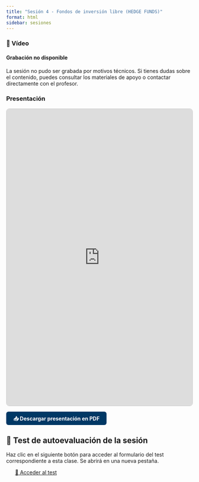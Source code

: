 ```yaml
---
title: "Sesión 4 - Fondos de inversión libre (HEDGE FUNDS)"
format: html
sidebar: sesiones
---
```




### 🎥 Vídeo

::: {.callout-warning}
#### Grabación no disponible

La sesión no pudo ser grabada por motivos técnicos. Si tienes dudas sobre el contenido, puedes consultar los materiales de apoyo o contactar directamente con el profesor.
:::


### Presentación

<div style="margin-bottom: 1.5rem; border: 1px solid #ccc; border-radius: 8px; overflow: hidden;">

<iframe src="https://drive.google.com/file/d/18KYf-nYshqI1f7M6Ub1lynVieBt77pbd/preview"
        width="100%" 
        height="800" 
        style="border: none;" 
        allow="autoplay">
</iframe>

</div>

::: {style="margin-bottom: 2rem;"}
<a href="https://drive.google.com/file/d/18KYf-nYshqI1f7M6Ub1lynVieBt77pbd/view?usp=sharing" 
   target="_blank" 
   style="background-color: #003865; color: white; padding: 0.6rem 1.2rem; border-radius: 6px; text-decoration: none; font-weight: bold;">
📥 Descargar presentación en PDF
</a>
:::



## 📝 Test de autoevaluación de la sesión

:::{.callout-important}

Haz clic en el siguiente botón para acceder al formulario del test correspondiente a esta clase. Se abrirá en una nueva pestaña.

:::{.text-center}
[📝 Acceder al test](https://docs.google.com/forms/d/e/1FAIpQLSe6wdJwhsBpkmVdbJlfoO9jQ7xqmFmMTsm-44o9uMeqoN62yA/viewform?usp=sharing){.btn .btn-primary .btn-lg .shadow-lg style="border-radius: 12px; padding: 0.75rem 1.5rem;" target="_blank"}
:::

:::

